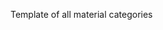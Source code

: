 <noinclude>Template of all material categories

{{Helper/Docu/FormTemplate}}
</noinclude><includeonly><!-- 
-->{{LIMS/Common/Category/Header
  |category_group_name=Material
  |display_name={{{display_name|}}}
  |ontology_iri={{{ontology_iri|}}}
  |sub_category_of={{{sub_category_of|}}}
  |category_type={{{category_type|}}}
  |description={{{description|}}}
}}
{{LIMS/Common/Category/Footer}}
</includeonly>